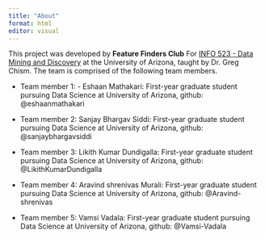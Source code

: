 ```yaml
---
title: "About"
format: html
editor: visual
---
```


This project was developed by **Feature Finders Club** For [INFO 523 - Data Mining and Discovery](https://datamineaz.org/) at the University of Arizona, taught by Dr. Greg Chism. The team is comprised of the following team members.

-   Team member 1: - Eshaan Mathakari: First-year graduate student pursuing Data Science at University of Arizona, github: @eshaanmathakari

-   Team member 2: Sanjay Bhargav Siddi: First-year graduate student pursuing Data Science at University of Arizona, github: @sanjaybhargavsiddi

-   Team member 3: Likith Kumar Dundigalla: First-year graduate student pursuing Data Science at University of Arizona, github: @LikithKumarDundigalla

-   Team member 4: Aravind shrenivas Murali: First-year graduate student pursuing Data Science at University of Arizona, github: @Aravind-shrenivas

-   Team member 5: Vamsi Vadala: First-year graduate student pursuing Data Science at University of Arizona, github: @Vamsi-Vadala
